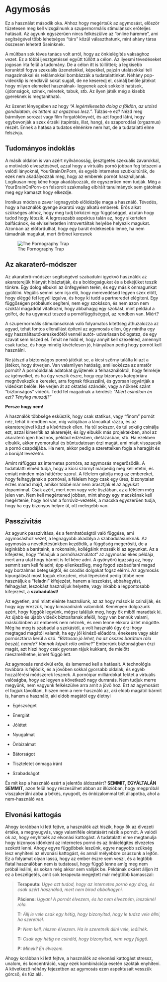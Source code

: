 # Agymosás

Ez a használat második oka. Ahhoz hogy megértsük az agymosást, először tüzetesen meg kell vizsgálnunk a szupernormális stimulánsok erőteljes hatásait. Az agyunk egyszerűen nincs felkészülve az “online háremre”, ami segítségével több lehetséges “társ” közül választhatunk, mint ahány társa összesen lehetett őseinknek. 

A múltban sok téves tanács volt arról, hogy az önkielégítés vaksághoz vezet. Ez a többi ijesztgetéssel együtt túllőtt a célon. Az ilyesmi tévedéseket jogosan írta felül a tudomány. De a célon itt is túllőttek; a legkisebb korunktól fogva szexuális üzenetekkel, képekkel, pajzán utalásokkal teli magazinokkal és reklámokkal bombázzák a tudatalattinkat. Néhány pop-videoklip is rendkívül sokat sugall, de ne keseredj el, csinálj belőle játékot hogy milyen elemeket használnak- legyenek azok sokkoló hatások, újdonságok, színek, méretek, tabuk, stb. Az ilyen játék még a kisebb gyereknek is megtanítható. 

Az üzenet lényegében az hogy *“A legértékesebb dolog a földön, az utolsó gondolatom, és tettem az orgazmus lesz.”.* Túlzás-e ez? Nézd meg bármilyen sorozat vagy film forgatókönyvét, és azt fogod látni, hogy egybevonják a szex érzéki (tapintás, illat, hang), és szaporodási (orgazmus) részét. Ennek a hatása a tudatos elménkre nem hat, de a tudatalatti elme felszívja.


## Tudományos indoklás

A másik oldalon is van azért nyilvánosság, ijesztgetés szexuális zavarokkal, a motiváció elvesztésével, azzal hogy a virtuális pornó jobban fog tetszeni a valódi lányoknál, YourBrainOnPorn, és egyéb internetes szubkultúrák, de ezek nem akadályozzák meg, hogy az emberek  pornót használjanak. Logikusan meg kéne hogy akadályozzák, de egyszerűen nem tudják. Még a YourBrainOnPorn-on felsorolt szakmailag elbírált tanulmányok sem gátolnak meg egy kamaszt hogy elkezdje. 

Ironikus módon a zavar legnagyobb előidézője maga a használó. Tévedés, hogy a használók gyenge akaratú vagy alkatú emberek. Erős alkat szükséges ahhoz, hogy meg tudj birkózni egy függőséggel, azután hogy tudod hogy létezik. A legrosszabb aspektus talán az, hogy sikertelen balfácánok, és elviselhetetlen introvertáltak helyébe helyezik magukat. Azonban az előfordulhat, hogy egy barát érdekesebb lenne, ha nem támadnák magukat, mert örömet keresnek


![The Pornography Trap](images/trap.png)

## Az akaraterő-módszer

Az akaraterő-módszer segítségével szabadulni igyekvő használók az akaraterejük hiányát hibáztatják, és a boldogságukat és a békéjüket teszik tönkre. Egy dolog elbukni az önfegyelem terén, és egy másik önmagunkat gyűlölni. Végülis semmi sem írja elő, hogy merevedésed legyen szex előtt, hogy eléggé fel legyél izgulva, és hogy ki tudd a partneredet elégíteni. Egy függőségen próbálunk segíteni, nem egy szokáson, és nem azon nem szoktál magaddal vitatkozni, hogy abbahagyj egy szokást, mint például a golfot, de ha ugyanezt teszed a pornófüggőséggel, az rendben van. Miért?

A szupernormális stimulánsoknak való folyamatos kitettség áthuzalozza az agyad, tehát fontos ellenállást építeni az agymosás ellen, úgy mintha egy egy használtautókereskedőtől vennél autót- udvariasan bólogatsz, de egy szavát sem hiszed el. Tehát ne hidd el, hogy annyit kell szexelned, amennyit csak  tudsz, és hogy mindig kivételesen jó, hiányában pedig hogy pornót kell használni.

Ne játszd a biztonságos pornó játékát se, a kicsi szörny találta ki azt a játékot, hogy átverjen. Van valamilyen hatóság, ami leokézza az amatőr pornót? A pornóoldalak adatokat gyűjtenek a felhasználóktól, hogy felmérje az igényeiket, és ha úgy veszik észre, hogy egy bizonyos kategóriára megnövekszik a kereslet, arra fognak fókuszálni, és gyorsan legyártják a videókat belőle. Ne verjen át az oktatási szándék, vagy a nőknek szánt “biztonságos” videók. Tedd fel magadnak a kérdést: *“Miért csinálom én ezt? Tényleg muszáj?”*

**Persze hogy nem!**

A használók többsége esküszik, hogy csak statikus, vagy “finom” pornót néz, tehát ő rendben van, míg valójában a láncaikat rázza, és az akaraterejével küzd a kísértések ellen. Ha túl sokszor, és túl sokáig csinálja ezt, azzal kimerítik az akarerejét, és így elbukik más projektekben, ahol az akaraterő igen hasznos, például edzésben, diétázásban, stb. Ha ezekben elbukik, akkor nyomorultul és bűntudatosan érzi magát, ami miatt visszaesik a pornó csapdájába. Ha nem, akkor pedig a szeretteiken fogja a haragját és a borúját levezetni. 

Amint ráfüggsz az internetes pornóra, az agymosás megerősödik. A tudatalatti elméd tudja, hogy a kicsi szörnyt márpedig meg kell etetni, és emiatt minden más háttérbe szorul. A félelem gátolja meg az embereket, hogy felhagyjanak a pornóval, a félelem hogy csak egy üres, bizonytalan érzés marad majd, amikor többé már nem árasztják el az agyukat dopaminnal. Csak azért, mert nem vagy vele tisztában, az a félelem még jelen van. Nem kell megértened jobban, mint ahogy egy macskának kell megértenie, hogy hol van a forróvíz-vezeték, a macska egyszerűen tudja, hogy ha egy bizonyos helyre ül, ott melegebb van.

## Passzivitás

Az agyunk passzivitása, és a fennhatóságtól való függése, ami agymosáshoz vezet, a legnagyobb akadálya a szabadulásunknak. Az agymosás a neveltetésünkben kezdődik, a függőség megerősíti, de a leginkább a barátaink, a rokonaink, kollégáink mossák ki az agyunkat. Az a kifejezés, hogy “feladjuk a pornóhasználatot” az agymosás ékes példája, mert arra utal hogy bármit is fel kéne adni. A gyönyörű igazság az, hogy semmit sem kell feladni; épp ellenkezőleg, meg fogod szabadítani magad egy borzalmas betegségtől, és csodás dolgokat fogsz elérni. Az agymosás kipurgálását most fogjuk elkezdeni, első lépésként pedig többé nem használjuk a “feladni” kifejezést, hanem a leszokást, abbahagyást, felhagyást, leszokást használjuk helyette, vagy inkább a legpontosabb kifejezést, a **szabadulást!**

Az egyetlen, ami miatt eleinte használunk, az az hogy mások is csinálják, és hogy úgy érezzük, hogy kimaradnánk valamiből. Keményen dolgozunk azért, hogy függők legyünk, mégse találjuk meg, hogy ők miből maradtak ki. Az újabb és újabb videók biztosítanak afelől, hogy van bennük valami, máskülönben az emberek nem néznék, és nem lenne ekkora üzlet mögötte. Még ha meg is szabadul a szokástól, a volt használó úgy érzi hogy megtagad magától valamit, ha egy jól kinéző előadóra, énekesre vagy akár pornósztárra kerül a szó. *“Biztosan jó lehet, ha az összes barátom róla beszél, nemde? Vannak képek róla online?”* Emberünk biztonságban érzi magát, azt hiszi hogy csak gyorsan rájuk kukkant, de mielőtt ráeszmélhetne, ismét függő lett.

Az agymosás rendkívül erős, és ismerned kell a hatásait. A technológia továbbra is fejlődik, és a jövőben sokkal gyorsabb oldalak, és egyéb hozzáférési módszerek lesznek.  A pornóipar milliárdokat fektet a virtuális valóságba, hogy az legyen a következő nagy durranás. Nem tudjuk merre megyünk, nem vagyunk felkészülve arra amit a jövő hoz. Ezt az agymosást el fogjuk távolítani, hiszen nem a nem-használó az, aki eldob magától bármit is, hanem a használó, aki eldob magától egy életnyi

-   Egészséget

-   Energiát

-   Jólétet

-   Nyugalmat

-   Önbizalmat

-   Bátorságot

-   Tiszteletet önmaga iránt

-   Szabadságot

És mit kap a használó ezért a jelentős áldozatért? **SEMMIT, EGYÁLTALÁN SEMMIT**, azon felül hogy részesülhet abban az illúzióban, hogy megpróbál visszakerülni abba a békés, nyugodt, és önbizalommal telt állapotba, ahol a nem-használó van. 

## Elvonási kattogás

Ahogy korábban ki lett fejtve, a használók azt hiszik, hogy ők az élvezeti értéke, a megnyugvás, vagy valamiféle oktatásért nézik a pornót. A valódi ok az, hogy enyhítsék az elvonási kattogást. A tudatalatti elme megtanulja hogy bizonyos időnként az internetes pornó és az önkielégítés élvezetes szokott lenni. Ahogy egyre függőbbek leszünk, egyre nagyobb szükség lesz enyhíteni az elvonási kattogást, és annál mélyebbre csúszunk a lejtőn. Ez a folyamat olyan lassú, hogy az ember észre sem veszi, és a legtöbb fiatal használóban nem is tudatosul, hogy függő lenne amíg meg nem próbál leállni, és sokan még akkor sem vallják be. Példának okáért álljon itt ez a beszélgetés, amit sok terapeuta megejtett már mégtöbb kamasszal: 

>**Terapeuta:** *Ugye azt tudod, hogy az internetes pornó egy drog, és csak azért használod, mert nem bírod abbahagyni.*
>
**Páciens:** *Ugyan! A pornót élvezem, és ha nem élvezném, leszoknél róla.*
>
>**T:** *Állj le vele csak egy hétig, hogy bizonyítsd, hogy le tudsz vele állni, ha szeretnél.*
>
>**P:** *Nem kell, hiszen élvezem. Ha le szeretnék állni vele, leállnék.*
>
>**T:** *Csak egy hétig ne csináld, hogy bizonyítsd, nem vagy függő.*
>
>**P:** *Minek? Én élvezem.*

Ahogy korábban ki lett fejtve, a használók az elvonási kattogást stressz, unalom, és koncentráció, vagy ezek kombinációja esetén szokták enyhíteni. A következő néhány fejezetben az agymosás ezen aspektusait vesszük górcső, és tűz alá.
